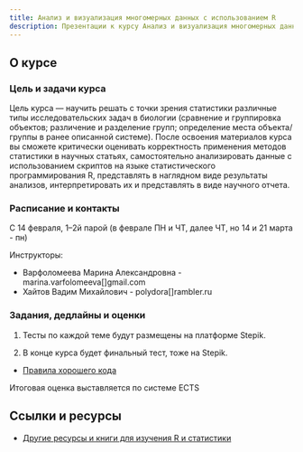 ```yaml
---
title: Анализ и визуализация многомерных данных с использованием R
description: Презентации к курсу Анализ и визуализация многомерных данных с использованием R
---
```

 
## О курсе

### Цель и задачи курса

Цель курса — научить решать с точки зрения статистики различные типы исследовательских задач в биологии (сравнение и группировка объектов; различение и разделение групп; определение места объекта/группы в ранее описанной системе). После освоения материалов курса вы сможете критически оценивать корректность применения методов статистики в научных статьях, самостоятельно анализировать данные с использованием скриптов на языке статистического программирования R, представлять в наглядном виде результаты анализов, интерпретировать их и представлять в виде научного отчета.

### Расписание и контакты

С 14 февраля, 1--2й парой (в феврале ПН и ЧТ, далее ЧТ, но 14 и 21 марта - пн)

Инструкторы: 

- Варфоломеева Марина Александровна -  marina.varfolomeeva[]gmail.com
- Хайтов Вадим Михайлович - polydora[]rambler.ru


### Задания, дедлайны и оценки


(1) Тесты по каждой теме будут размещены на платформе Stepik.

(2) В конце курса будет финальный тест, тоже на Stepik.

- [Правила хорошего кода](coding_practices.html)

Итоговая оценка выставляется по системе ECTS

## Ссылки и ресурсы

<!-- - [Исходный код в RMarkdown](http://github.com/varmara/multivar) -->
- [Другие ресурсы и книги для изучения R и статистики](resources.html)

<!--

- [Как и где можно найти помощь с R и статистикой](more_help.html)

-->

